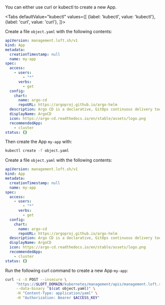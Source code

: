 
You can either use curl or kubectl to create a new App.

<Tabs
    defaultValue="kubectl"
    values={[
      {label: 'kubectl', value: 'kubectl'},
      {label: 'curl', value: 'curl'},
    ]}>
  <TabItem value="kubectl">

Create a file `object.yaml` with the following contents:

```yaml
apiVersion: management.loft.sh/v1
kind: App
metadata:
  creationTimestamp: null
  name: my-app
spec:
  access:
    - users:
        - "*"
      verbs:
        - get
  config:
    chart:
      name: argo-cd
      repoURL: https://argoproj.github.io/argo-helm
  description: Argo CD is a declarative, GitOps continuous delivery tool for Kubernetes
  displayName: ArgoCD
  icon: https://argo-cd.readthedocs.io/en/stable/assets/logo.png
  recommendedApp:
    - cluster
status: {}
```

Then create the App `my-app` with:

```bash
kubectl create -f object.yaml
```

  </TabItem>
  <TabItem value="curl">

Create a file `object.yaml` with the following contents:

```yaml
apiVersion: management.loft.sh/v1
kind: App
metadata:
  creationTimestamp: null
  name: my-app
spec:
  access:
    - users:
        - "*"
      verbs:
        - get
  config:
    chart:
      name: argo-cd
      repoURL: https://argoproj.github.io/argo-helm
  description: Argo CD is a declarative, GitOps continuous delivery tool for Kubernetes
  displayName: ArgoCD
  icon: https://argo-cd.readthedocs.io/en/stable/assets/logo.png
  recommendedApp:
    - cluster
status: {}
```

Run the following curl command to create a new App `my-app`:

```bash
curl -s -X POST --insecure \
     "https://$LOFT_DOMAIN/kubernetes/management/apis/management.loft.sh/v1/apps" \
     --data-binary "$(cat object.yaml)" \
     -H "Content-Type: application/yaml" \
     -H "Authorization: Bearer $ACCESS_KEY"
```

  </TabItem>
</Tabs>
